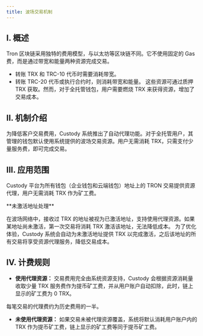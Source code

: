 ```yaml
---
title: 波场交易机制
---
```


## I. 概述
Tron 区块链采用独特的费用模型，与以太坊等区块链不同。它不使用固定的 Gas 费，而是通过带宽和能量两种资源完成交易。
* 转账 TRX 和 TRC-10 代币时需要消耗带宽。
* 转账 TRC-20 代币或执行合约时，则消耗带宽和能量。
这些资源可通过质押 TRX 获取。然而，对于全托管钱包，用户需要燃烧 TRX 来获得资源，增加了交易成本。

## II. 机制介绍
为降低客户交易费用，Custody 系统推出了自动代理功能。对于全托管用户，其管理的钱包默认使用系统提供的波场交易资源。用户无需消耗 TRX，只需支付少量服务费，即可完成交易。

## III. 应用范围
Custody 平台为所有钱包（企业钱包和云端钱包）地址上的 TRON 交易提供资源代理，用户无需消耗 TRX 作为矿工费。

<Note>
**未激活地址处理**

在波场网络中，接收过 TRX 的地址被视为已激活地址，支持使用代理资源。如果某地址尚未激活，第一次交易将消耗 TRX 激活该地址，无法降低成本。
为了优化体验，Custody 系统会自动为未激活地址提供 TRX 以完成激活，之后该地址的所有交易将享受资源代理服务，降低交易成本。

</Note>

## IV. 计费规则
- **使用代理资源：** 交易费用完全由系统资源支持，Custody 会根据资源消耗量收取少量 TRX 服务费作为提币矿工费，并从用户账户自动扣除，此时，链上显示的矿工费为 0 TRX。
<Tip> 
每笔交易的代理费约为历史费用的一半。
</Tip>

- **未使用代理资源：** 如果交易未被代理资源覆盖，系统将默认消耗用户账户内的 TRX 作为提币矿工费，链上显示的矿工费等同于提币矿工费。